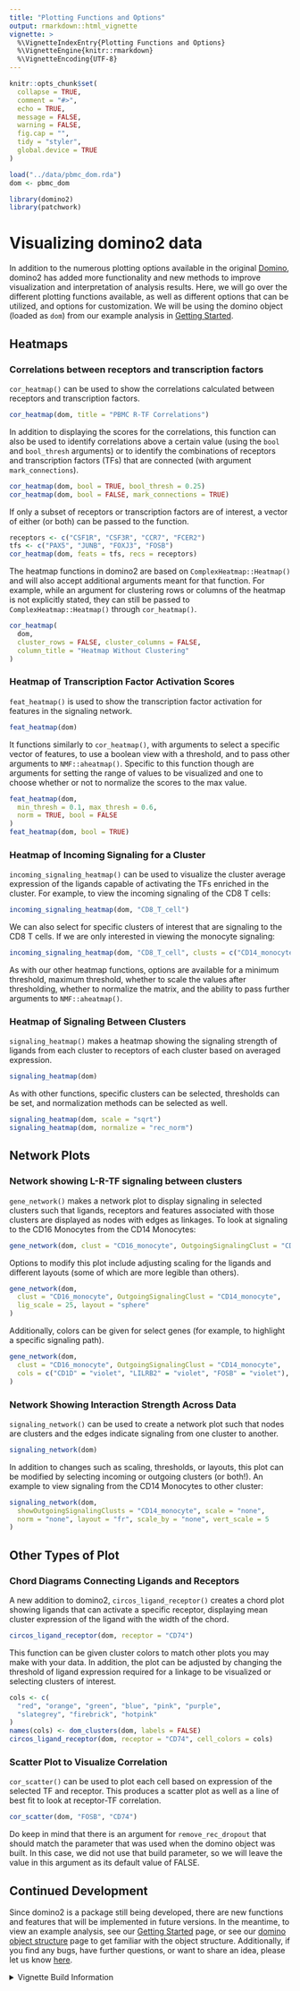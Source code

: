 ```yaml
---
title: "Plotting Functions and Options"
output: rmarkdown::html_vignette
vignette: >
  %\VignetteIndexEntry{Plotting Functions and Options}
  %\VignetteEngine{knitr::rmarkdown}
  %\VignetteEncoding{UTF-8}
---
```


```r
knitr::opts_chunk$set(
  collapse = TRUE,
  comment = "#>",
  echo = TRUE,
  message = FALSE,
  warning = FALSE,
  fig.cap = "",
  tidy = "styler",
  global.device = TRUE
)

load("../data/pbmc_dom.rda")
dom <- pbmc_dom
```

```r
library(domino2)
library(patchwork)
```

# Visualizing domino2 data
In addition to the numerous plotting options available in the original [Domino](https://github.com/Elisseeff-Lab/domino), domino2 has added more functionality and new methods to improve visualization and interpretation of analysis results. Here, we will go over the different plotting functions available, as well as different options that can be utilized, and options for customization. We will be using the domino object (loaded as `dom`) from our example analysis in [Getting Started](vignette("domino2")).

## Heatmaps

### Correlations between receptors and transcription factors

`cor_heatmap()` can be used to show the correlations calculated between receptors and transcription factors.
```r
cor_heatmap(dom, title = "PBMC R-TF Correlations")
```

In addition to displaying the scores for the correlations, this function can also be used to identify correlations above a certain value (using the `bool` and `bool_thresh` arguments) or to identify the combinations of receptors and transcription factors (TFs) that are connected (with argument `mark_connections`).

```r
cor_heatmap(dom, bool = TRUE, bool_thresh = 0.25)
cor_heatmap(dom, bool = FALSE, mark_connections = TRUE)
```

If only a subset of receptors or transcription factors are of interest, a vector of either (or both) can be passed to the function.
```r
receptors <- c("CSF1R", "CSF3R", "CCR7", "FCER2")
tfs <- c("PAX5", "JUNB", "FOXJ3", "FOSB")
cor_heatmap(dom, feats = tfs, recs = receptors)
```

The heatmap functions in domino2 are based on `ComplexHeatmap::Heatmap()` and will also accept additional arguments meant for that function. For example, while an argument for clustering rows or columns of the heatmap is not explicitly stated, they can still be passed to `ComplexHeatmap::Heatmap()` through `cor_heatmap()`.
```r
cor_heatmap(
  dom,
  cluster_rows = FALSE, cluster_columns = FALSE,
  column_title = "Heatmap Without Clustering"
)
```

### Heatmap of Transcription Factor Activation Scores

`feat_heatmap()` is used to show the transcription factor activation for features in the signaling network. 
```r
feat_heatmap(dom)
```

It functions similarly to `cor_heatmap()`, with arguments to select a specific vector of features, to use a boolean view with a threshold, and to pass other arguments to `NMF::aheatmap()`. Specific to this function though are arguments for setting the range of values to be visualized and one to choose whether or not to normalize the scores to the max value.
```r
feat_heatmap(dom,
  min_thresh = 0.1, max_thresh = 0.6,
  norm = TRUE, bool = FALSE
)
feat_heatmap(dom, bool = TRUE)
```

### Heatmap of Incoming Signaling for a Cluster
`incoming_signaling_heatmap()` can be used to visualize the cluster average expression of the ligands capable of activating the TFs enriched in the cluster. For example, to view the incoming signaling of the CD8  T cells:
```r
incoming_signaling_heatmap(dom, "CD8_T_cell")
```

We can also select for specific clusters of interest that are signaling to the CD8 T cells. If we are only interested in viewing the monocyte signaling:
```r
incoming_signaling_heatmap(dom, "CD8_T_cell", clusts = c("CD14_monocyte", "CD16_monocyte"))
```

As with our other heatmap functions, options are available for a minimum threshold, maximum threshold, whether to scale the values after thresholding, whether to normalize the matrix, and the ability to pass further arguments to `NMF::aheatmap()`.

### Heatmap of Signaling Between Clusters
`signaling_heatmap()` makes a heatmap showing the signaling strength of ligands from each cluster to receptors of each cluster based on averaged expression.

```r
signaling_heatmap(dom)
```

As with other functions, specific clusters can be selected, thresholds can be set, and normalization methods can be selected as well.

```r
signaling_heatmap(dom, scale = "sqrt")
signaling_heatmap(dom, normalize = "rec_norm")
```

## Network Plots

### Network showing L-R-TF signaling between clusters
`gene_network()` makes a network plot to display signaling in selected clusters such that ligands, receptors and features associated with those clusters are displayed as nodes with edges as linkages. To look at signaling to the CD16 Monocytes from the CD14 Monocytes:
```r
gene_network(dom, clust = "CD16_monocyte", OutgoingSignalingClust = "CD14_monocyte")
```

Options to modify this plot include adjusting scaling for the ligands and different layouts (some of which are more legible than others).
```r
gene_network(dom,
  clust = "CD16_monocyte", OutgoingSignalingClust = "CD14_monocyte",
  lig_scale = 25, layout = "sphere"
)
```

Additionally, colors can be given for select genes (for example, to highlight a specific signaling path).
```r
gene_network(dom,
  clust = "CD16_monocyte", OutgoingSignalingClust = "CD14_monocyte",
  cols = c("CD1D" = "violet", "LILRB2" = "violet", "FOSB" = "violet"), lig_scale = 10
)
```

### Network Showing Interaction Strength Across Data
`signaling_network()` can be used to create a network plot such that nodes are clusters and the edges indicate signaling from one cluster to another.
```r
signaling_network(dom)
```

In addition to changes such as scaling, thresholds, or layouts, this plot can be modified by selecting incoming or outgoing clusters (or both!). An example to view signaling from the CD14 Monocytes to other cluster:
```r
signaling_network(dom,
  showOutgoingSignalingClusts = "CD14_monocyte", scale = "none",
  norm = "none", layout = "fr", scale_by = "none", vert_scale = 5
)
```

## Other Types of Plot

### Chord Diagrams Connecting Ligands and Receptors
A new addition to domino2, `circos_ligand_receptor()` creates a chord plot showing ligands that can activate a specific receptor, displaying mean cluster expression of the ligand with the width of the chord.
```r
circos_ligand_receptor(dom, receptor = "CD74")
```

This function can be given cluster colors to match other plots you may make with your data. In addition, the plot can be adjusted by changing the threshold of ligand expression required for a linkage to be visualized or selecting clusters of interest.
```r
cols <- c(
  "red", "orange", "green", "blue", "pink", "purple",
  "slategrey", "firebrick", "hotpink"
)
names(cols) <- dom_clusters(dom, labels = FALSE)
circos_ligand_receptor(dom, receptor = "CD74", cell_colors = cols)
```

### Scatter Plot to Visualize Correlation
`cor_scatter()` can be used to plot each cell based on expression of the selected TF and receptor. This produces a scatter plot as well as a line of best fit to look at receptor-TF correlation.
```r
cor_scatter(dom, "FOSB", "CD74")
```

Do keep in mind that there is an argument for `remove_rec_dropout` that should match the parameter that was used when the domino object was built. In this case, we did not use that build parameter, so we will leave the value in this argument as its default value of FALSE.

## Continued Development

Since domino2 is a package still being developed, there are new functions and features that will be implemented in future versions. In the meantime, to view an example analysis, see our [Getting Started](vignette("domino2")) page, or see our [domino object structure](vignette("domino_object_vignette")) page to get familiar with the object structure. Additionally, if you find any bugs, have further questions, or want to share an idea, please let us know [here](https://github.com/FertigLab/domino_development/issues).

<details><summary>Vignette Build Information</summary>
Date last built and session information:
```r
Sys.Date()
sessionInfo()
```
</details>